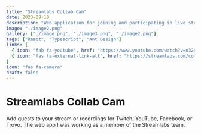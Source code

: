 ```yaml
---
title: "Streamlabs Collab Cam"
date: 2023-09-10
description: "Web application for joining and participating in live streams"
image: "./image2.png"
gallery: ["./image.png", "./image3.png", "./image2.png"]
tags: ["React", "Typescript", "Ant Design"]
links: [
  { icon: "fab fa-youtube", href: "https://www.youtube.com/watch?v=n32S5JvcaPk" },
  { icon: "fas fa-external-link-alt", href: "https://streamlabs.com/collab-cam" }
]
icon: "fas fa-camera"
draft: false
---
```


# Streamlabs Collab Cam
Add guests to your stream or recordings for Twitch, YouTube, Facebook, or Trovo.
The web app I was working as a member of the Streamlabs team.
